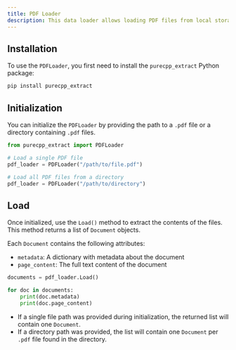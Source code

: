 ```yaml
---
title: PDF Loader
description: This data loader allows loading PDF files from local storage.
---
```


## Installation

To use the `PDFLoader`, you first need to install the `purecpp_extract` Python package:

```bash
pip install purecpp_extract
```

## Initialization

You can initialize the `PDFLoader` by providing the path to a `.pdf` file or a directory containing `.pdf` files.

```python
from purecpp_extract import PDFLoader

# Load a single PDF file
pdf_loader = PDFLoader("/path/to/file.pdf")

# Load all PDF files from a directory
pdf_loader = PDFLoader("/path/to/directory")
```

## Load

Once initialized, use the `Load()` method to extract the contents of the files. This method returns a list of `Document` objects.

Each `Document` contains the following attributes:

- `metadata`: A dictionary with metadata about the document
- `page_content`: The full text content of the document

```python
documents = pdf_loader.Load()

for doc in documents:
    print(doc.metadata)
    print(doc.page_content)
```

- If a single file path was provided during initialization, the returned list will contain one `Document`.
- If a directory path was provided, the list will contain one `Document` per `.pdf` file found in the directory.
